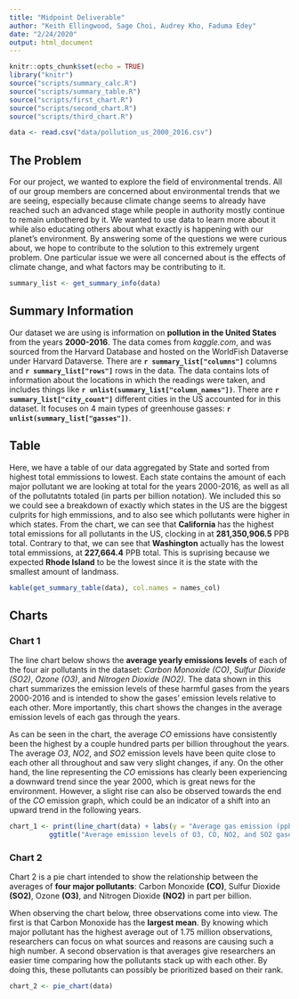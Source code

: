 ```yaml
---
title: "Midpoint Deliverable"
author: "Keith Ellingwood, Sage Choi, Audrey Kho, Faduma Edey"
date: "2/24/2020"
output: html_document
---
```


```r
knitr::opts_chunk$set(echo = TRUE)
library("knitr")
source("scripts/summary_calc.R")
source("scripts/summary_table.R")
source("scripts/first_chart.R")
source("scripts/second_chart.R")
source("scripts/third_chart.R")

data <- read.csv("data/pollution_us_2000_2016.csv")
```

## The Problem
For our project, we wanted to explore the field of environmental trends. All of our group members are concerned about environmental trends that we are seeing, especially because climate change seems to already have reached such an advanced stage while people in authority mostly continue to remain unbothered by it. We wanted to use data to learn more about it while also educating others about what exactly is happening with our planet's environment. By answering some of the questions we were curious about, we hope to contribute to the solution to this extremely urgent problem. One particular issue we were all concerned about is the effects of climate change, and what factors may be contributing to it.

```r
summary_list <- get_summary_info(data)
```

## Summary Information
Our dataset we are using is information on **pollution in the United States** from the years **2000-2016**. The data comes from _kaggle.com_, and was sourced from the Harvard Database and hosted on the WorldFish Dataverse under Harvard Dataverse. There are **`r summary_list["columns"]`** columns and **`r summary_list["rows"]`** rows in the data. The data contains lots of information about the locations in which the readings were taken, and includes things like **`r unlist(summary_list["column_names"])`**. There are **`r summary_list["city_count"]`** different cities in the US accounted for in this dataset. It focuses on 4 main types of greenhouse gasses: **`r unlist(summary_list["gasses"])`**.

## Table
Here, we have a table of our data aggregated by State and sorted from highest total emmissions to lowest. Each state contains the amount of each major pollutant we are looking at total for the years 2000-2016, as well as all of the pollutatnts totaled (in parts per billion notation). We included this so we could see a breakdown of exactly which states in the US are the biggest culprits for high emmissions, and to also see which pollutants were higher in which states. From the chart, we can see that **California** has the highest total emissions for all pollutants in the US, clocking in at **281,350,906.5** PPB total. Contrary to that, we can see that **Washington** actually has the lowest total emmissions, at **227,664.4** PPB total. This is suprising because we expected **Rhode Island** to be the lowest since it is the state with the smallest amount of landmass.

```r
kable(get_summary_table(data), col.names = names_col)
```

## Charts
<!-- Three different charts that display information from the data (what you
visualize is up to you). Describe the purpose of each chart (e.g., "this chart
was intended to show the relationship between..."), render each chart, and
describe pertinent observations found in each chart. --> 
### Chart 1
The line chart below shows the **average yearly emissions levels** of each of the four air pollutants in the dataset: _Carbon Monoxide (CO)_, _Sulfur Dioxide (SO2)_, _Ozone (O3)_, and _Nitrogen Dioxide (NO2)_. The data shown in this chart summarizes the emission levels of these harmful gases from the years 2000-2016 and is intended to show the gases' emission levels relative to each other. More importantly, this chart shows the changes in the average emission levels of each gas through the years.
</p>
As can be seen in the chart, the average _CO_ emissions have consistently been the highest by a couple hundred parts per billion throughout the years. The average _O3_, _NO2_, and _SO2_ emission levels have been quite close to each other all throughout and saw very slight changes, if any. On the other hand, the line representing the _CO_ emissions has clearly been experiencing a downward trend since the year 2000, which is great news for the environment. However, a slight rise can also be observed towards the end of the _CO_ emission graph, which could be an indicator of a shift into an upward trend in the following years.

```r
chart_1 <- print(line_chart(data) + labs(y = "Average gas emission (ppb)", x = "Year") +
          ggtitle("Average emission levels of O3, CO, NO2, and SO2 gases from 2000-2016"))
```

### Chart 2
Chart 2 is a pie chart intended to show the relationship between the averages of **four major pollutants**: Carbon Monoxide **(CO)**, Sulfur Dioxide **(SO2)**, Ozone **(O3)**, and Nitrogen Dioxide **(NO2)** in part per billion. 
</p>
When observing the chart below, three observations come into view. The first is that Carbon Monoxide has the **largest mean**. By knowing which major pollutant has the highest average out of 1.75 million observations, researchers can focus on what sources and reasons are causing such a high number. A second observation is that averages give researchers an easier time comparing how the pollutants stack up with each other. By doing this, these pollutants can possibly be prioritized based on their rank.

```r
chart_2 <- pie_chart(data)
```